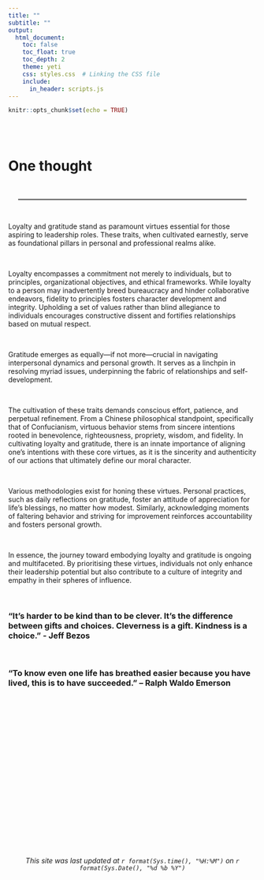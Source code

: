 ```yaml
---
title: ""
subtitle: ""
output:
  html_document:
    toc: false
    toc_float: true
    toc_depth: 2
    theme: yeti
    css: styles.css  # Linking the CSS file
    include:
      in_header: scripts.js
---
```


```r
knitr::opts_chunk$set(echo = TRUE)
```


<div style="margin-top: 88px;">
  <h1>One thought</h1>
</div>

<br>


<hr style="border-top: 1px solid grey; margin-left: 20px; margin-right: 20px;" />

<br>


Loyalty and gratitude stand as paramount virtues essential for those aspiring to leadership roles. These traits, when cultivated earnestly, serve as foundational pillars in personal and professional realms alike.

<br>

Loyalty encompasses a commitment not merely to individuals, but to principles, organizational objectives, and ethical frameworks. While loyalty to a person may inadvertently breed bureaucracy and hinder collaborative endeavors, fidelity to principles fosters character development and integrity. Upholding a set of values rather than blind allegiance to individuals encourages constructive dissent and fortifies relationships based on mutual respect.

<br>

Gratitude emerges as equally—if not more—crucial in navigating interpersonal dynamics and personal growth. It serves as a linchpin in resolving myriad issues, underpinning the fabric of relationships and self-development.

<br>

The cultivation of these traits demands conscious effort, patience, and perpetual refinement. From a Chinese philosophical standpoint, specifically that of Confucianism, virtuous behavior stems from sincere intentions rooted in benevolence, righteousness, propriety, wisdom, and fidelity. In cultivating loyalty and gratitude, there is an innate importance of aligning one's intentions with these core virtues, as it is the sincerity and authenticity of our actions that ultimately define our moral character.

<br>

Various methodologies exist for honing these virtues. Personal practices, such as daily reflections on gratitude, foster an attitude of appreciation for life's blessings, no matter how modest. Similarly, acknowledging moments of faltering behavior and striving for improvement reinforces accountability and fosters personal growth.

<br>

In essence, the journey toward embodying loyalty and gratitude is ongoing and multifaceted. By prioritising these virtues, individuals not only enhance their leadership potential but also contribute to a culture of integrity and empathy in their spheres of influence.

<br>

<h3><strong>“It’s harder to be kind than to be clever. It’s the difference between gifts and choices. Cleverness is a gift. Kindness is a choice.” - Jeff Bezos</strong></h3>

<br>

<h3><strong>
"To know even one life has breathed easier because you have lived, this is to have succeeded." – Ralph Waldo Emerson
</h3></strong>

<br>
<br>
<br>
<br>
<br>
<br>
<br>
<br>
<br>
<br>
<br>
<br>
<br>
<br>
<br>
<br>
<br>
<br>

<h6>
<center>*This site was last updated at `r format(Sys.time(), "%H:%M")` on `r format(Sys.Date(), "%d %b %Y")`*</center>
</h6>